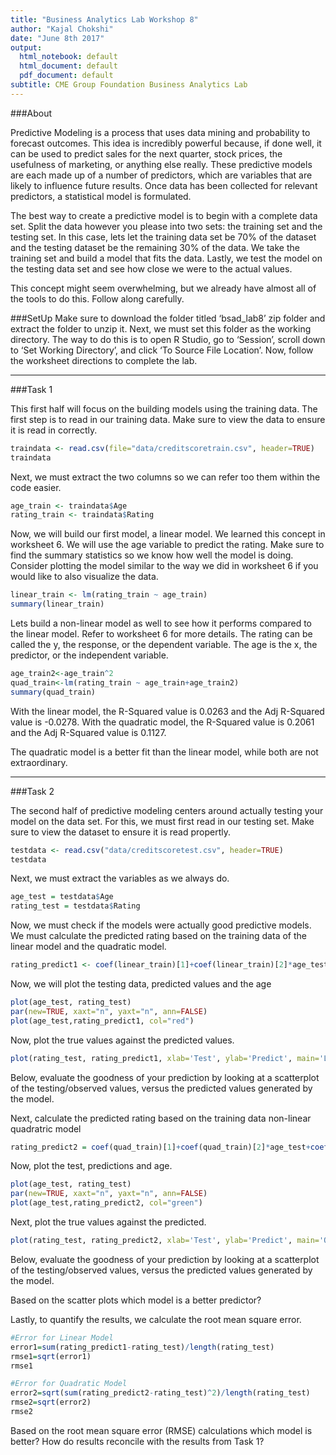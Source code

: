 ```yaml
---
title: "Business Analytics Lab Workshop 8"
author: "Kajal Chokshi"
date: "June 8th 2017"
output:
  html_notebook: default
  html_document: default
  pdf_document: default
subtitle: CME Group Foundation Business Analytics Lab
---
```


###About

Predictive Modeling is a process that uses data mining and probability to forecast outcomes. This idea is incredibly powerful because, if done well, it can be used to predict sales for the next quarter, stock prices, the usefulness of marketing, or anything else really. These predictive models are each made up of a number of predictors, which are variables that are likely to influence future results. Once data has been collected for relevant predictors, a statistical model is formulated.

The best way to create a predictive model is to begin with a complete data set. Split the data however you please into two sets: the training set and the testing set. In this case, lets let the training data set be 70% of the dataset and the testing dataset be the remaining 30% of the data. We take the training set and build a model that fits the data. Lastly, we test the model on the testing data set and see how close we were to the actual values.

This concept might seem overwhelming, but we already have almost all of the tools to do this. Follow along carefully.

###SetUp
Make sure to download the folder titled 'bsad_lab8' zip folder and extract the folder to unzip it. Next, we must set this folder as the working directory. The way to do this is to open R Studio, go to 'Session', scroll down to 'Set Working Directory', and click 'To Source File Location'. Now, follow the worksheet directions to complete the lab.

----------

###Task 1

This first half will focus on the building models using the training data. The first step is to read in our training data. Make sure to view the data to ensure it is read in correctly. 

```r
traindata <- read.csv(file="data/creditscoretrain.csv", header=TRUE)
traindata
```

Next, we must extract the two columns so we can refer too them within the code easier. 
```r
age_train <- traindata$Age
rating_train <- traindata$Rating
```

Now, we will build our first model, a linear model. We learned this concept in worksheet 6. We will use the age variable to predict the rating. Make sure to find the summary statistics so we know how well the model is doing. Consider plotting the model similar to the way we did in worksheet 6 if you would like to also visualize the data.
```r
linear_train <- lm(rating_train ~ age_train)
summary(linear_train)
```

Lets build a non-linear model as well to see how it performs compared to the linear model. Refer to worksheet 6 for more details. The rating can be called the y, the response, or the dependent variable. The age is the x, the predictor, or the independent variable.

```r
age_train2<-age_train^2
quad_train<-lm(rating_train ~ age_train+age_train2) 
summary(quad_train)
```

With the linear model, the R-Squared value is 0.0263 and the Adj R-Squared value is -0.0278.
With the quadratic model, the R-Squared value is 0.2061 and the Adj R-Squared value is 0.1127.

The quadratic model is a better fit than the linear model, while both are not extraordinary. 

----------

###Task 2

The second half of predictive modeling centers around actually testing your model on the data set. For this, we must first read in our testing set. Make sure to view the dataset to ensure it is read propertly.

```r
testdata <- read.csv("data/creditscoretest.csv", header=TRUE)
testdata
```

Next, we must extract the variables as we always do. 

```r
age_test = testdata$Age
rating_test = testdata$Rating
```

Now, we must check if the models were actually good predictive models. We must calculate the predicted rating based on the training data of the linear model and the quadratic model.

```r
rating_predict1 <- coef(linear_train)[1]+coef(linear_train)[2]*age_test
```

Now, we will plot the testing data, predicted values and the age
```r
plot(age_test, rating_test)
par(new=TRUE, xaxt="n", yaxt="n", ann=FALSE)
plot(age_test,rating_predict1, col="red")
```
Now, plot the true values against the predicted values. 

```r
plot(rating_test, rating_predict1, xlab='Test', ylab='Predict', main='Linear')
```
Below, evaluate the goodness of your prediction by looking at a scatterplot of the testing/observed values, versus the predicted values generated by the model.

Next, calculate the predicted rating based on the training data non-linear quadratric model
```r
rating_predict2 = coef(quad_train)[1]+coef(quad_train)[2]*age_test+coef(quad_train)[3]*age_test^2
```

Now, plot the test, predictions and age. 
```r
plot(age_test, rating_test)
par(new=TRUE, xaxt="n", yaxt="n", ann=FALSE)
plot(age_test,rating_predict2, col="green")
```
Next, plot the true values against the predicted. 

```r
plot(rating_test, rating_predict2, xlab='Test', ylab='Predict', main='Quadratric')
```
Below, evaluate the goodness of your prediction by looking at a scatterplot of the testing/observed values, versus the predicted values generated by the model.

Based on the scatter plots which model is a better predictor? 

Lastly, to quantify the results, we calculate the root mean square error.
```r
#Error for Linear Model
error1=sum(rating_predict1-rating_test)/length(rating_test)
rmse1=sqrt(error1)
rmse1

#Error for Quadratic Model
error2=sqrt(sum(rating_predict2-rating_test)^2)/length(rating_test)
rmse2=sqrt(error2)
rmse2
```
Based on the root mean square error (RMSE) calculations which model is better? How do results reconcile with the results from Task 1?
